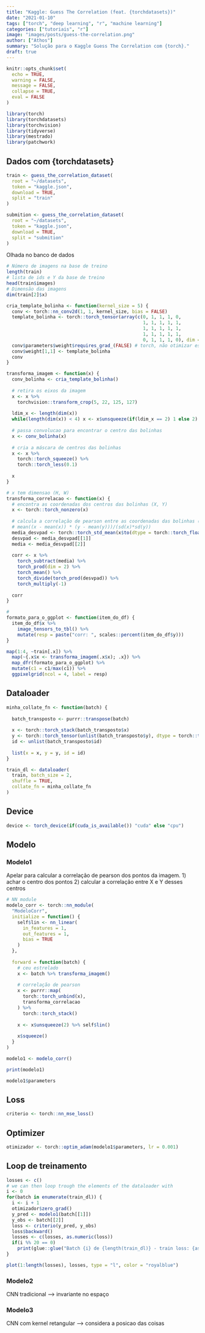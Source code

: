 ```yaml
---
title: "Kaggle: Guess The Correlation (feat. {torchdatasets})"
date: "2021-01-10"
tags: ["torch", "deep learning", "r", "machine learning"]
categories: ["tutoriais", "r"]
image: "images/posts/guess-the-correlation.png"
author: ["Athos"]
summary: "Solução para o Kaggle Guess The Correlation com {torch}."
draft: true
---
```



```r
knitr::opts_chunk$set(
  echo = TRUE,
  warning = FALSE, 
  message = FALSE, 
  collapse = TRUE,
  eval = FALSE
)
```

```r
library(torch)
library(torchdatasets)
library(torchvision)
library(tidyverse)
library(mestrado)
library(patchwork)
```

## Dados com {torchdatasets}

```r
train <- guess_the_correlation_dataset(
  root = "~/datasets", 
  token = "kaggle.json", 
  download = TRUE, 
  split = "train"
)

submition <- guess_the_correlation_dataset(
  root = "~/datasets", 
  token = "kaggle.json",
  download = TRUE, 
  split = "submition"
)
```

Olhada no banco de dados

```r
# Número de imagens na base de treino
length(train)
# lista de ids e Y da base de treino
head(train$images)
# Dimensão das imagens
dim(train[2]$x)
```


```r
cria_template_bolinha <- function(kernel_size = 5) {
  conv <- torch::nn_conv2d(1, 1, kernel_size, bias = FALSE)
  template_bolinha <- torch::torch_tensor(array(c(0, 1, 1, 1, 0,
                                                  1, 1, 1, 1, 1,
                                                  1, 1, 1, 1, 1,
                                                  1, 1, 1, 1, 1,
                                                  0, 1, 1, 1, 0), dim = c(5,5)))
  conv$parameters$weight$requires_grad_(FALSE) # torch, não otimizar esses params
  conv$weight[1,1] <- template_bolinha
  conv
}

transforma_imagem <- function(x) {
  conv_bolinha <- cria_template_bolinha()
  
  # retira os eixos da imagem
  x <- x %>%
    torchvision::transform_crop(5, 22, 125, 127) 
  
  ldim_x <- length(dim(x))
  while(length(dim(x)) < 4) x <- x$unsqueeze(if(ldim_x == 2) 1 else 2)
  
  # passa convolucao para encontrar o centro das bolinhas
  x <- conv_bolinha(x) 
  
  # cria a máscara de centros das bolinhas
  x <- x %>%
    torch::torch_squeeze() %>%
    torch::torch_less(0.1)
  
  x
}

# x tem dimensao (H, W)
transforma_correlacao <- function(x) {
  # encontra as coordenadas dos centros das bolinhas (X, Y)
  x <- torch::torch_nonzero(x)
  
  # calcula a correlação de pearson entre as coordenadas das bolinhas (X, Y)
  # mean((x - mean(x)) * (y - mean(y)))/(sd(x)*sd(y))
  media_desvpad <- torch::torch_std_mean(x$to(dtype = torch::torch_float()), dim = 1)
  desvpad <- media_desvpad[[1]]
  media <- media_desvpad[[2]]
  
  corr <- x %>% 
    torch_subtract(media) %>% 
    torch_prod(dim = 2) %>% 
    torch_mean() %>%
    torch_divide(torch_prod(desvpad)) %>%
    torch_multiply(-1)
  
  corr
}
```

```r
#
formato_para_o_ggplot <- function(item_do_df) {
  item_do_df$x %>%
    image_tensors_to_tbl() %>% 
    mutate(resp = paste("corr: ", scales::percent(item_do_df$y)))
}

map(1:4, ~train[.x]) %>% 
  map(~{.x$x <- transforma_imagem(.x$x); .x}) %>%
  map_dfr(formato_para_o_ggplot) %>% 
  mutate(c1 = c1/max(c1)) %>%
  ggpixelgrid(ncol = 4, label = resp) 
```


## Dataloader

```r
minha_collate_fn <- function(batch) {
  
  batch_transposto <- purrr::transpose(batch)
  
  x <- torch::torch_stack(batch_transposto$x)
  y <- torch::torch_tensor(unlist(batch_transposto$y), dtype = torch::torch_float())
  id <- unlist(batch_transposto$id)
  
  list(x = x, y = y, id = id)
}
```


```r
train_dl <- dataloader(
  train, batch_size = 2, 
  shuffle = TRUE, 
  collate_fn = minha_collate_fn
)
```


## Device

```r
device <- torch_device(if(cuda_is_available()) "cuda" else "cpu")
```


## Modelo

### Modelo1

Apelar para calcular a correlação de pearson dos pontos da imagem.
1) achar o centro dos pontos
2) calcular a correlação entre X e Y desses centros

```r
# NN module
modelo_corr <- torch::nn_module(
  "ModeloCorr",
  initialize = function() {
    self$lin <- nn_linear(
      in_features = 1, 
      out_features = 1, 
      bias = TRUE
    )
  },
  
  forward = function(batch) {
    # ceu estrelado
    x <- batch %>% transforma_imagem() 
    
    # correlação de pearson
    x <- purrr::map(
      torch::torch_unbind(x), 
      transforma_correlacao
    ) %>%
      torch::torch_stack()
    
    x <- x$unsqueeze(2) %>% self$lin()
    
    x$squeeze()
  }
)

modelo1 <- modelo_corr()

print(modelo1)
```

```r
modelo1$parameters
```

## Loss

```r
criterio <- torch::nn_mse_loss()
```

## Optimizer

```r
otimizador <- torch::optim_adam(modelo1$parameters, lr = 0.001)
```

## Loop de treinamento

```r
losses <- c()
# we can then loop trough the elements of the dataloader with
i <- 0
for(batch in enumerate(train_dl)) {
  i <- i + 1
  otimizador$zero_grad()
  y_pred <- modelo1(batch[[1]])
  y_obs <- batch[[2]]
  loss <- criterio(y_pred, y_obs)
  loss$backward()
  losses <- c(losses, as.numeric(loss))
  if(i %% 20 == 0) 
    print(glue::glue("Batch {i} de {length(train_dl)} - train loss: {as.numeric(loss)}"))
}

plot(1:length(losses), losses, type = "l", color = "royalblue")
```

### Modelo2

CNN tradicional ---> invariante no espaço

### Modelo3

CNN com kernel retangular ----> considera a posicao das coisas

